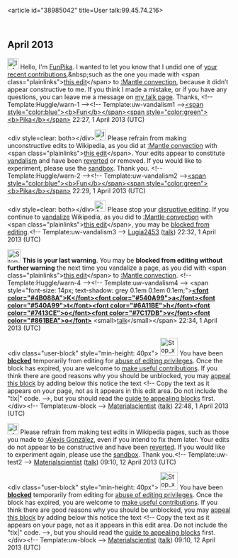 <article id="38985042" title=User talk:99.45.74.216>
	<talkpage id="38985042" title="User talk:99.45.74.216">

== April 2013 ==

[[File:Information.svg|25px|alt=|link=]] Hello, I'm [[User:FunPika|FunPika]]. I wanted to let you know that I undid one of [[Special:Contributions/99.45.74.216|your recent contributions]],&amp;nbsp;such as the one you made with &lt;span class=&quot;plainlinks&quot;&gt;[http://en.wikipedia.org/wiki/Mantle_convection?diff=548222309 this edit]&lt;/span&gt; to [[:Mantle convection]], because it didn’t appear constructive to me. If you think I made a mistake, or if you have any questions, you can leave me a message on [[User_talk:FunPika|my talk page]]. Thanks, &lt;!-- Template:Huggle/warn-1 --&gt;&lt;!-- Template:uw-vandalism1 --&gt;[[User:FunPika|&lt;span style=&quot;color:blue&quot;&gt;&lt;b&gt;Fun&lt;/b&gt;&lt;/span&gt;]][[User_Talk:FunPika|&lt;span style=&quot;color:green&quot;&gt;&lt;b&gt;Pika&lt;/b&gt;&lt;/span&gt;]] 22:27, 1 April 2013 (UTC)

&lt;div style=clear: both&gt;&lt;/div&gt;[[File:Information.svg|25px|alt=|link=]] Please refrain from making unconstructive edits to Wikipedia, as you did at [[:Mantle convection]] with &lt;span class=&quot;plainlinks&quot;&gt;[http://en.wikipedia.org/wiki/Mantle_convection?diff=548222974 this edit]&lt;/span&gt;. Your edits appear to constitute [[Wikipedia:Vandalism|vandalism]] and have been [[Help:Reverting|reverted]] or removed. If you would like to experiment, please use the [[Wikipedia:Sandbox|sandbox]]. Thank you. &lt;!-- Template:Huggle/warn-2 --&gt;&lt;!-- Template:uw-vandalism2 --&gt;[[User:FunPika|&lt;span style=&quot;color:blue&quot;&gt;&lt;b&gt;Fun&lt;/b&gt;&lt;/span&gt;]][[User_Talk:FunPika|&lt;span style=&quot;color:green&quot;&gt;&lt;b&gt;Pika&lt;/b&gt;&lt;/span&gt;]] 22:29, 1 April 2013 (UTC)

&lt;div style=clear: both&gt;&lt;/div&gt;[[File:Ambox warning pn.svg|25px|alt=|link=]] Please stop your [[Wikipedia:Disruptive editing|disruptive editing]]. If you continue to [[Wikipedia:Vandalism|vandalize]] Wikipedia, as you did to [[:Mantle convection]] with &lt;span class=&quot;plainlinks&quot;&gt;[http://en.wikipedia.org/wiki/Mantle_convection?diff=548223535 this edit]&lt;/span&gt;, you may be [[Wikipedia:Blocking policy|blocked from editing]].&lt;!-- Template:uw-vandalism3 --&gt; [[User:Lugia2453|Lugia2453]] ([[User talk:Lugia2453|talk]]) 22:32, 1 April 2013 (UTC)

[[File:Stop hand nuvola.svg|30px]] '''This is your last warning'''. You may be '''blocked from editing without further warning''' the next time you vandalize a page, as you did with &lt;span class=&quot;plainlinks&quot;&gt;[http://en.wikipedia.org/wiki/Mantle_convection?diff=548223831 this edit]&lt;/span&gt; to [[:Mantle convection]]. &lt;!-- Template:Huggle/warn-4 --&gt;&lt;!-- Template:uw-vandalism4 --&gt; &lt;span style=&quot;font-size: 14px; text-shadow: grey 0.1em 0.1em 0.1em;&quot;&gt;'''[[user:Kathovo|&lt;font color=&quot;#4B088A&quot;&gt;'''K'''&lt;/font&gt;&lt;font color=&quot;#540A99&quot;&gt;'''a'''&lt;/font&gt;&lt;font color=&quot;#540A99&quot;&gt;'''t'''&lt;/font&gt;&lt;font color=&quot;#6A11BE&quot;&gt;'''h'''&lt;/font&gt;&lt;font color=&quot;#7413CE&quot;&gt;'''o'''&lt;/font&gt;&lt;font color=&quot;#7C17DB&quot;&gt;'''v'''&lt;/font&gt;&lt;font color=&quot;#861BEA&quot;&gt;'''o'''&lt;/font&gt;]]''' &lt;small&gt;[[User_talk:Kathovo|talk]]&lt;/small&gt;&lt;/span&gt; 22:34, 1 April 2013 (UTC)

&lt;div class=&quot;user-block&quot; style=&quot;min-height: 40px&quot;&gt; [[Image:Stop x nuvola with clock.svg|40px|left|alt=|link=]] You have been '''[[Wikipedia:Blocking policy|blocked]]''' temporarily from editing for [[Wikipedia:Disruptive editing|abuse of editing privileges]].  Once the block has expired, you are welcome to [[Wikipedia:Five pillars|make useful contributions]]. If you think there are good reasons why you should be unblocked, you may [[Wikipedia:Appealing a block|appeal this block]] by adding below this notice the text &lt;!-- Copy the text as it appears on your page, not as it appears in this edit area. Do not include the &quot;tlx|&quot; code. --&gt;{{tlx|unblock|2=reason=''Your reason here &amp;#126;&amp;#126;&amp;#126;&amp;#126;''}}, but you should read the [[Wikipedia:Guide to appealing blocks|guide to appealing blocks]] first. &lt;/div&gt;&lt;!-- Template:uw-block --&gt; [[User:Materialscientist|Materialscientist]] ([[User talk:Materialscientist|talk]]) 22:48, 1 April 2013 (UTC)

[[Image:Information.svg|25px|alt=|link=]] Please refrain from making test edits in Wikipedia pages, such as those you made to [[:Alexis González]], even if you intend to fix them later. Your edits do not appear to be constructive and have been [[Help:Reverting|reverted]]. If you would like to experiment again, please use the [[Wikipedia:Sandbox|sandbox]]. Thank you.&lt;!-- Template:uw-test2 --&gt; [[User:Materialscientist|Materialscientist]] ([[User talk:Materialscientist|talk]]) 09:10, 12 April 2013 (UTC)

&lt;div class=&quot;user-block&quot; style=&quot;min-height: 40px&quot;&gt; [[Image:Stop x nuvola with clock.svg|40px|left|alt=|link=]] You have been '''[[Wikipedia:Blocking policy|blocked]]''' temporarily from editing for [[Wikipedia:Disruptive editing|abuse of editing privileges]].  Once the block has expired, you are welcome to [[Wikipedia:Five pillars|make useful contributions]]. If you think there are good reasons why you should be unblocked, you may [[Wikipedia:Appealing a block|appeal this block]] by adding below this notice the text &lt;!-- Copy the text as it appears on your page, not as it appears in this edit area. Do not include the &quot;tlx|&quot; code. --&gt;{{tlx|unblock|2=reason=''Your reason here &amp;#126;&amp;#126;&amp;#126;&amp;#126;''}}, but you should read the [[Wikipedia:Guide to appealing blocks|guide to appealing blocks]] first. &lt;/div&gt;&lt;!-- Template:uw-block --&gt; [[User:Materialscientist|Materialscientist]] ([[User talk:Materialscientist|talk]]) 09:10, 12 April 2013 (UTC)
	</talkpage>
</article>
